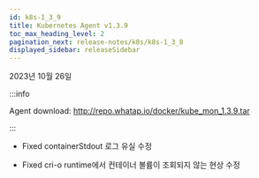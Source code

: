 ```yaml
---
id: k8s-1_3_9
title: Kubernetes Agent v1.3.9
toc_max_heading_level: 2
pagination_next: release-notes/k8s/k8s-1_3_8
displayed_sidebar: releaseSidebar
---
```


2023년 10월 26일

:::info

Agent download: http://repo.whatap.io/docker/kube_mon_1.3.9.tar

:::

- <Status>Fixed</Status> containerStdout 로그 유실 수정

- <Status>Fixed</Status> cri-o runtime에서 컨테이너 볼륨이 조회되지 않는 현상 수정